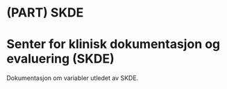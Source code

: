 # (PART) SKDE {-}

# Senter for klinisk dokumentasjon og evaluering (SKDE) {-}

Dokumentasjon om variabler utledet av SKDE.
